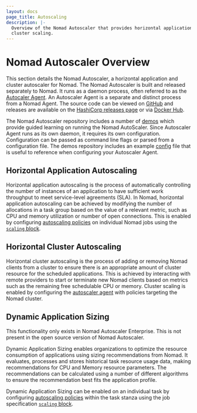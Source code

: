 ```yaml
---
layout: docs
page_title: Autoscaling
description: |-
  Overview of the Nomad Autoscaler that provides horizontal application and
  cluster scaling.
---
```


# Nomad Autoscaler Overview

This section details the Nomad Autoscaler, a horizontal application and cluster
autoscaler for Nomad. The Nomad Autoscaler is built and released separately to
Nomad. It runs as a daemon process, often referred to as the [Autocaler Agent][autoscaler_agent].
An Autoscaler Agent is a separate and distinct process from a Nomad Agent. The 
source code can be viewed on [GitHub][autoscaler_github] and releases are available
on the [HashiCorp releases page][autoscaler_releases] or via [Docker Hub][autoscaler_dockerhub].

The Nomad Autoscaler repository includes a number of [demos][autoscaler_demo]
which provide guided learning on running the Nomad AutoScaler. Since Autoscaler
Agent runs as its own daemon, it requires its own configuration. Configuration
can be passed as command line flags or parsed from a configuration file. The demos
repository includes an example [config][autoscaler_config] file that is useful to
reference when configuring your Autoscaler Agent.

## Horizontal Application Autoscaling

Horizontal application autoscaling is the process of automatically controlling the
number of instances of an application to have sufficient work throughput to meet
service-level agreements (SLA). In Nomad, horizontal application autoscaling can
be achieved by modifying the number of allocations in a task group based on the
value of a relevant metric, such as CPU and memory utilization or number of open
connections. This is enabled by configuring [autoscaling policies][autoscaling_policy]
on individual Nomad jobs using the [`scaling` block][scaling_block].

## Horizontal Cluster Autoscaling

Horizontal cluster autoscaling is the process of adding or removing Nomad clients
from a cluster to ensure there is an appropriate amount of cluster resource for
the scheduled applications. This is achieved by interacting with remote providers
to start or terminate new Nomad clients based on metrics such as the remaining
free schedulable CPU or memory. Cluster scaling is enabled by configuring the
[autoscaler agent](/docs/autoscaling/agent#dir) with policies targeting the Nomad
cluster.

## Dynamic Application Sizing

<EnterpriseAlert>
  This functionality only exists in Nomad Autoscaler Enterprise. This is not
  present in the open source version of Nomad Autoscaler.
</EnterpriseAlert>

Dynamic Application Sizing enables organizations to optimize the resource
consumption of applications using sizing recommendations from Nomad. It evaluates,
processes and stores historical task resource usage data, making recommendations
for CPU and Memory resource parameters. The recommendations can be calculated
using a number of different algorithms to ensure the recommendation best fits
the application profile.

Dynamic Application Sizing can be enabled on an individual task by configuring
[autoscaling policies][autoscaling_policy] within the task stanza using the job
specification [`scaling` block][scaling_block].

[scaling_block]: /docs/job-specification/scaling#scaling-stanza
[autoscaling_policy]: /docs/autoscaling/policy
[autoscaler_github]: https://github.com/hashicorp/nomad-autoscaler
[autoscaler_releases]: https://releases.hashicorp.com/nomad-autoscaler/
[autoscaler_dockerhub]: https://hub.docker.com/r/hashicorp/nomad-autoscaler
[autoscaler_demo]: https://github.com/hashicorp/nomad-autoscaler-demos
[autoscaler_config]: https://github.com/hashicorp/nomad-autoscaler-demos/blob/1ecd9f32c749f1faaf4154b8a7e57fa68642fd33/cloud/demos/on-demand-batch/aws/jobs/autoscaler.nomad.tpl#L20
[autoscaler_agent]: /tools/autoscaling/agent
